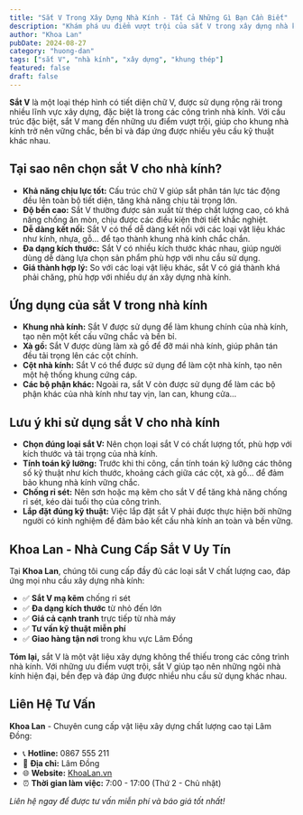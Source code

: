 ```yaml
---
title: "Sắt V Trong Xây Dựng Nhà Kính - Tất Cả Những Gì Bạn Cần Biết"
description: "Khám phá ưu điểm vượt trội của sắt V trong xây dựng nhà kính: khả năng chịu lực tốt, độ bền cao, dễ kết nối và giá thành hợp lý. Hướng dẫn chi tiết cách sử dụng hiệu quả."
author: "Khoa Lan"
pubDate: 2024-08-27
category: "huong-dan"
tags: ["sắt V", "nhà kính", "xây dựng", "khung thép"]
featured: false
draft: false
---
```


**Sắt V** là một loại thép hình có tiết diện chữ V, được sử dụng rộng rãi trong nhiều lĩnh vực xây dựng, đặc biệt là trong các công trình nhà kính. Với cấu trúc đặc biệt, sắt V mang đến những ưu điểm vượt trội, giúp cho khung nhà kính trở nên vững chắc, bền bỉ và đáp ứng được nhiều yêu cầu kỹ thuật khác nhau.

## Tại sao nên chọn sắt V cho nhà kính?

- **Khả năng chịu lực tốt:** Cấu trúc chữ V giúp sắt phân tán lực tác động đều lên toàn bộ tiết diện, tăng khả năng chịu tải trọng lớn.
- **Độ bền cao:** Sắt V thường được sản xuất từ thép chất lượng cao, có khả năng chống ăn mòn, chịu được các điều kiện thời tiết khắc nghiệt.
- **Dễ dàng kết nối:** Sắt V có thể dễ dàng kết nối với các loại vật liệu khác như kính, nhựa, gỗ… để tạo thành khung nhà kính chắc chắn.
- **Đa dạng kích thước:** Sắt V có nhiều kích thước khác nhau, giúp người dùng dễ dàng lựa chọn sản phẩm phù hợp với nhu cầu sử dụng.
- **Giá thành hợp lý:** So với các loại vật liệu khác, sắt V có giá thành khá phải chăng, phù hợp với nhiều dự án xây dựng nhà kính.

## Ứng dụng của sắt V trong nhà kính

- **Khung nhà kính:** Sắt V được sử dụng để làm khung chính của nhà kính, tạo nên một kết cấu vững chắc và bền bỉ.
- **Xà gồ:** Sắt V được dùng làm xà gồ để đỡ mái nhà kính, giúp phân tán đều tải trọng lên các cột chính.
- **Cột nhà kính:** Sắt V có thể được sử dụng để làm cột nhà kính, tạo nên một hệ thống khung cứng cáp.
- **Các bộ phận khác:** Ngoài ra, sắt V còn được sử dụng để làm các bộ phận khác của nhà kính như tay vịn, lan can, khung cửa…

## Lưu ý khi sử dụng sắt V cho nhà kính

- **Chọn đúng loại sắt V:** Nên chọn loại sắt V có chất lượng tốt, phù hợp với kích thước và tải trọng của nhà kính.
- **Tính toán kỹ lưỡng:** Trước khi thi công, cần tính toán kỹ lưỡng các thông số kỹ thuật như kích thước, khoảng cách giữa các cột, xà gồ… để đảm bảo khung nhà kính vững chắc.
- **Chống rỉ sét:** Nên sơn hoặc mạ kẽm cho sắt V để tăng khả năng chống rỉ sét, kéo dài tuổi thọ của công trình.
- **Lắp đặt đúng kỹ thuật:** Việc lắp đặt sắt V phải được thực hiện bởi những người có kinh nghiệm để đảm bảo kết cấu nhà kính an toàn và bền vững.

## Khoa Lan - Nhà Cung Cấp Sắt V Uy Tín

Tại **Khoa Lan**, chúng tôi cung cấp đầy đủ các loại sắt V chất lượng cao, đáp ứng mọi nhu cầu xây dựng nhà kính:

- ✅ **Sắt V mạ kẽm** chống rỉ sét
- ✅ **Đa dạng kích thước** từ nhỏ đến lớn
- ✅ **Giá cả cạnh tranh** trực tiếp từ nhà máy
- ✅ **Tư vấn kỹ thuật miễn phí**
- ✅ **Giao hàng tận nơi** trong khu vực Lâm Đồng

**Tóm lại,** sắt V là một vật liệu xây dựng không thể thiếu trong các công trình nhà kính. Với những ưu điểm vượt trội, sắt V giúp tạo nên những ngôi nhà kính hiện đại, bền đẹp và đáp ứng được nhiều nhu cầu sử dụng khác nhau.

## Liên Hệ Tư Vấn

**Khoa Lan** - Chuyên cung cấp vật liệu xây dựng chất lượng cao tại Lâm Đồng:

- 📞 **Hotline:** 0867 555 211
- 🏢 **Địa chỉ:** Lâm Đồng
- 🌐 **Website:** [KhoaLan.vn](/)
- ⏰ **Thời gian làm việc:** 7:00 - 17:00 (Thứ 2 - Chủ nhật)

*Liên hệ ngay để được tư vấn miễn phí và báo giá tốt nhất!*
